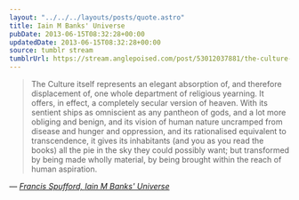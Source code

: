 ```yaml
---
layout: "../../../layouts/posts/quote.astro"
title: Iain M Banks' Universe
pubDate: 2013-06-15T08:32:28+00:00
updatedDate: 2013-06-15T08:32:28+00:00
source: tumblr stream
tumblrUrl: https://stream.anglepoised.com/post/53012037881/the-culture-itself-represents-an-elegant
---
```


> The Culture itself represents an elegant absorption of, and therefore displacement of, one whole department of religious yearning. It offers, in effect, a completely secular version of heaven. With its sentient ships as omniscient as any pantheon of gods, and a lot more obliging and benign, and its vision of human nature uncramped from disease and hunger and oppression, and its rationalised equivalent to transcendence, it gives its inhabitants (and you as you read the books) all the pie in the sky they could possibly want; but transformed by being made wholly material, by being brought within the reach of human aspiration.

— <cite>[Francis Spufford, _Iain M Banks' Universe_](https://newhumanist.org.uk/articles/4182/iain-m-banks-universe)</cite>

